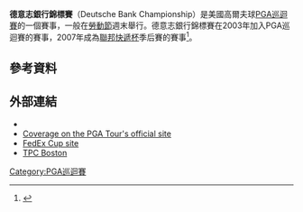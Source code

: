{{Infobox golf tournament
| name             = Deutsche Bank Championship
| image            = 
| location         = [[Norton,_Massachusetts|Norton, Massachusetts]]
| establishment    = 2003, {{Years or months ago|2003}}
| course           = [[TPC_Boston|TPC Boston]]
| par              = 71
| yardage          = {{convert|7214|yd}}
| tour             = [[PGA巡迴賽|PGA巡迴賽]]
| format           = [[比桿賽|比桿賽]]
| purse            = 850萬美元
| month_played     = 八月/九月
| aggregate        = 262 [[Vijay_Singh|Vijay Singh]] (2008)<br>262 [[Charley_Hoffman|Charley Hoffman]] (2010)<br>262 [[Henrik_Stenson|Henrik Stenson]] (2013)
| to-par           = −22 [[Vijay_Singh|Vijay Singh]] (2008)<br>−22 [[Charley_Hoffman|Charley Hoffman]] (2010)<br>−22 [[Henrik_Stenson|Henrik Stenson]] (2013)
| current_champion = {{flagicon|USA}} [[Rickie_Fowler|Rickie Fowler]]
}}
{{Location map
|USA relief
|relief     = 1
|label      = <small>TPC Boston</small>
|lat        = 41.982
|long       = -71.223
|caption    = 在美國的位置
|float      = 
|background= 
|width      = 240
}}
{{Location map
|USA Massachusetts
|relief     = 1
|label      = <small>TPC Boston</small>
|lat        = 41.982
|long       = -71.223
|caption    = 在麻薩諸塞州的位置
|position   = top
|float      = 
|background = 
|width      = 240
}}
'''德意志銀行錦標賽'''（Deutsche Bank Championship）是美國高爾夫球[[PGA巡迴賽|PGA巡迴賽]]的一個賽事，一般在[[勞動節_(美國)|勞動節]]週末舉行。德意志銀行錦標賽在2003年加入PGA巡迴賽的賽事，2007年成為[[聯邦快遞杯|聯邦快遞杯]]季后賽的賽事<ref>{{cite web |title=Deutsche Bank extends sponsorship four years through 2016 |url=http://www.pgatour.com/news/2012/08/29/deutsche-bank-extension.html |date=August 29, 2012 |publisher=PGA Tour |accessdate=January 6, 2016 |archive-date=2021-05-07 |archive-url=https://web.archive.org/web/20210507233918/https://www.pgatour.com/news/2012/08/29/deutsche-bank-extension.html |dead-url=no }}</ref>。
==參考資料==
{{reflist}}
==外部連結==
*{{official website|http://web.tigerwoodsfoundation.org/events/deutscheBank/index}}
*[http://www.pgatour.com/tournaments/deutsche-bank-championship.html Coverage on the PGA Tour's official site] {{Wayback|url=http://www.pgatour.com/tournaments/deutsche-bank-championship.html |date=20161011122022 }}
*[http://www.pgatour.com/fedexcup FedEx Cup site] {{Wayback|url=http://www.pgatour.com/fedexcup |date=20121113022333 }}
*[http://www.tpc.com/boston/deutsche-bank-championship TPC Boston] {{Wayback|url=http://www.tpc.com/boston/deutsche-bank-championship |date=20210511172254 }}

{{coord|41.982|-71.223|type:event|display=title}}

{{PGA_Tour_Events}}

[[Category:PGA巡迴賽|Category:PGA巡迴賽]]